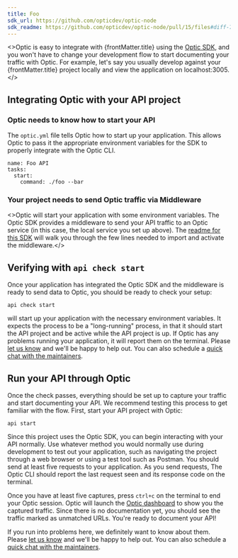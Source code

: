 ```yaml
---
title: Foo
sdk_url: https://github.com/opticdev/optic-node
sdk_readme: https://github.com/opticdev/optic-node/pull/15/files#diff-7e5ec5d0966e58b0a5ee5fb63ced6a1fcc81cee3c4a771400537c803ebdc2d76
---
```


<>Optic is easy to integrate with {frontMatter.title} using the <a href={frontMatter.sdk_url}>Optic SDK</a>, and you won't have to change your development flow to start documenting your traffic with Optic. For example, let's say you usually develop against your {frontMatter.title} project locally and view the application on localhost:3005. </>


## Integrating Optic with your API project

### Optic needs to know how to start your API

The `optic.yml` file tells Optic how to start up your application. This allows Optic to pass it the appropriate environment variables for the SDK to properly integrate with the Optic CLI.

```
name: Foo API
tasks:
  start:
    command: ./foo --bar
```

### Your project needs to send Optic traffic via Middleware

<>Optic will start your application with some environment variables. The Optic SDK provides a middleware to send your API traffic to an Optic service (in this case, the local service you set up above). The <a href={frontMatter.sdk_readme}>readme for this SDK</a> will walk you through the few lines needed to import and activate the middleware.</>

## Verifying with `api check start`

Once your application has integrated the Optic SDK and the middleware is ready to send data to Optic, you should be ready to check your setup:

`api check start`

will start up your application with the necessary environment variables. It expects the process to be a "long-running" process, in that it should start the API project and be active while the API project is up. If Optic has any problems running your application, it will report them on the terminal. Please [let us know](https://github.com/opticdev/optic/issues/new?title=%5Bsetup%5D:%20Error%20running%20check) and we'll be happy to help out. You can also schedule a [quick chat with the maintainers](https://calendly.com/opticlabs/maintainer-office-hours).

## Run your API through Optic

Once the check passes, everything should be set up to capture your traffic and start documenting your API. We recommend testing this process to get familiar with the flow. First, start your API project with Optic:

`api start`

Since this project uses the Optic SDK, you can begin interacting with your API normally. Use whatever method you would normally use during development to test out your application, such as navigating the project through a web browser or using a test tool such as Postman. You should send at least five requests to your application. As you send requests, The Optic CLI should report the last request seen and its response code on the terminal.

Once you have at least five captures, press `ctrl+c` on the terminal to end your Optic session. Optic will launch the [Optic dashboard](http://localhost:34444/apis/1/diffs) to show you the captured traffic. Since there is no documentation yet, you should see the traffic marked as unmatched URLs. You're ready to document your API!

If you run into problems here, we definitely want to know about them. Please [let us know](https://github.com/opticdev/optic/issues/new?title=%5Bcapture%5D:%20Error%20capturing%20traffic) and we'll be happy to help out. You can also schedule a [quick chat with the maintainers](https://calendly.com/opticlabs/maintainer-office-hours).